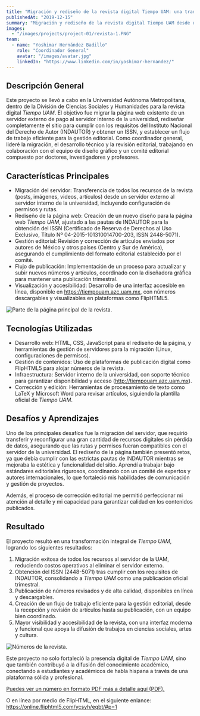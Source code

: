 ```yaml
---
title: "Migración y rediseño de la revista digital Tiempo UAM: una transformación integral"
publishedAt: "2019-12-15"
summary: "Migración y rediseño de la revista digital Tiempo UAM desde un servidor externo al de la universidad, cumpliendo con los requisitos de INDAUTOR para la obtención de ISSN."
images:
  - "/images/projects/project-01/revista-1.PNG"
team:
  - name: "Yoshimar Hernández Badillo"
    role: "Coordinador General"
    avatar: "/images/avatar.jpg"
    linkedIn: "https://www.linkedin.com/in/yoshimar-hernandez/"
---
```


## Descripción General

Este proyecto se llevó a cabo en la Universidad Autónoma Metropolitana, dentro de la División de Ciencias Sociales y Humanidades para la revista digital *Tiempo UAM*. 
El objetivo fue migrar la página web existente de un servidor externo de pago al servidor interno de la universidad, rediseñar completamente el sitio para cumplir con los requisitos 
del Instituto Nacional del Derecho de Autor (INDAUTOR) y obtener un ISSN, y establecer un flujo de trabajo eficiente para la gestión editorial. 
Como coordinador general, lideré la migración, el desarrollo técnico y la revisión editorial, trabajando en colaboración con el equipo de diseño gráfico y 
un comité editorial compuesto por doctores, investigadores y profesores.

## Características Principales

- Migración del servidor: Transferencia de todos los recursos de la revista (posts, imágenes, videos, artículos) desde un servidor externo al servidor interno de la universidad, 
incluyendo configuración de permisos y rutas.
- Rediseño de la página web: Creación de un nuevo diseño para la página web *Tiempo UAM*, ajustado a las pautas de INDAUTOR para la obtención del 
ISSN (Certificado de Reserva de Derechos al Uso Exclusivo, Título Nº 04-2015-101310014700-203, ISSN 2448-5071).
- Gestión editorial: Revisión y corrección de artículos enviados por autores de México y otros países (Centro y Sur de América), asegurando el cumplimiento del formato editorial establecido por el comité.
- Flujo de publicación: Implementación de un proceso para actualizar y subir nuevos números y artículos, coordinado con la diseñadora gráfica para mantener una publicación trimestral.
- Visualización y accesibilidad: Desarrollo de una interfaz accesible en línea, disponible en https://tiempouam.azc.uam.mx, con números descargables y visualizables en plataformas como FlipHTML5.

![Parte de la página principal de la revista.](/images/projects/project-01/revista-2.PNG)

## Tecnologías Utilizadas

- Desarrollo web: HTML, CSS, JavaScript para el rediseño de la página, y herramientas de gestión de servidores para la migración (Linux, configuraciones de permisos).
- Gestión de contenidos: Uso de plataformas de publicación digital como FlipHTML5 para alojar números de la revista.
- Infraestructura: Servidor interno de la universidad, con soporte técnico para garantizar disponibilidad y acceso (http://tiempouam.azc.uam.mx).
- Corrección y edición: Herramientas de procesamiento de texto como LaTeX y Microsoft Word para revisar artículos, siguiendo la plantilla oficial de *Tiempo UAM*.

## Desafíos y Aprendizajes

Uno de los principales desafíos fue la migración del servidor, que requirió transferir y reconfigurar una gran cantidad de recursos digitales sin pérdida de datos, asegurando 
que las rutas y permisos fueran compatibles con el servidor de la universidad. El rediseño de la página también presentó retos, ya que debía cumplir con las estrictas pautas 
de INDAUTOR mientras se mejoraba la estética y funcionalidad del sitio. Aprendí a trabajar bajo estándares editoriales rigurosos, coordinando con un comité de expertos 
y autores internacionales, lo que fortaleció mis habilidades de comunicación y gestión de proyectos.

Además, el proceso de corrección editorial me permitió perfeccionar mi atención al detalle y mi capacidad para garantizar calidad en los contenidos publicados.

## Resultado

El proyecto resultó en una transformación integral de *Tiempo UAM*, logrando los siguientes resultados:

1. Migración exitosa de todos los recursos al servidor de la UAM, reduciendo costos operativos al eliminar el servidor externo.
2. Obtención del ISSN (2448-5071) tras cumplir con los requisitos de INDAUTOR, consolidando a *Tiempo UAM* como una publicación oficial trimestral.
3. Publicación de números revisados y de alta calidad, disponibles en línea y descargables.
4. Creación de un flujo de trabajo eficiente para la gestión editorial, desde la recepción y revisión de artículos hasta su publicación, con un equipo bien coordinado.
5. Mayor visibilidad y accesibilidad de la revista, con una interfaz moderna y funcional que apoya la difusión de trabajos en ciencias sociales, artes y cultura.

![Números de la revista.](/images/projects/project-01/revista-3.PNG)

Este proyecto no solo fortaleció la presencia digital de *Tiempo UAM*, sino que también contribuyó a la difusión del conocimiento académico, conectando a estudiantes y 
académicos de habla hispana a través de una plataforma sólida y profesional.

<a href="/documents/num_revista.pdf" target="_blank" rel="noopener noreferrer">
  Puedes ver un número en formato PDF más a detalle aquí (PDF).
</a>

O en línea por medio de FlipHTML, en el siguiente enlance: https://online.fliphtml5.com/ycsyh/eqbt/#p=1